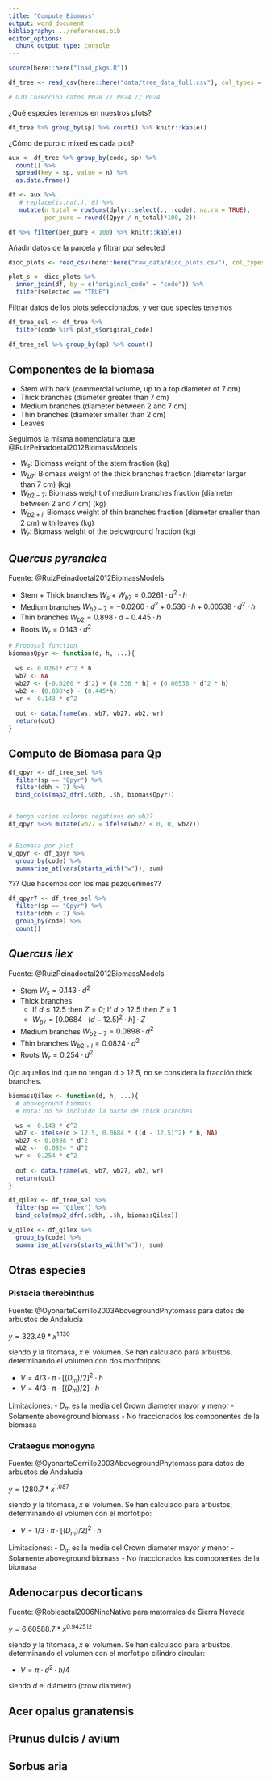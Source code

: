 ```yaml
---
title: "Compute Biomass"
output: word_document
bibliography: ../references.bib
editor_options: 
  chunk_output_type: console
---
```


```r
source(here::here("load_pkgs.R"))
```

```r
df_tree <- read_csv(here::here("data/tree_data_full.csv"), col_types = cols())

# OJO Corección datos P028 // P024 // P024 

```

¿Qué especies tenemos en nuestros plots? 

```r
df_tree %>% group_by(sp) %>% count() %>% knitr::kable()
```

¿Cómo de puro o mixed es cada plot? 

```r
aux <- df_tree %>% group_by(code, sp) %>% 
  count() %>% 
  spread(key = sp, value = n) %>% 
  as.data.frame()

df <- aux %>% 
   # replace(is.na(.), 0) %>% 
   mutate(n_total = rowSums(dplyr::select(., -code), na.rm = TRUE),
          per_pure = round((Qpyr / n_total)*100, 2)) 

df %>% filter(per_pure < 100) %>% knitr::kable()


```

Añadir datos de la parcela y filtrar por selected 
```r
dicc_plots <- read_csv(here::here("raw_data/dicc_plots.csv"), col_types = cols())

plot_s <- dicc_plots %>% 
  inner_join(df, by = c("original_code" = "code")) %>% 
  filter(selected == "TRUE")
```

Filtrar datos de los plots seleccionados, y ver que species tenemos 

```r
df_tree_sel <- df_tree %>% 
  filter(code %in% plot_s$original_code)

df_tree_sel %>% group_by(sp) %>% count()

```

 
## Componentes de la biomasa 

- Stem with bark (commercial volume, up to a top diameter of 7 cm) 
- Thick branches (diameter greater than 7 cm)
- Medium branches (diameter between 2 and 7 cm)
- Thin branches (diameter smaller than 2 cm) 
- Leaves

Seguimos la misma nomenclatura que @RuizPeinadoetal2012BiomassModels 

- $W_{s}$: Biomass weight of the stem fraction (kg)
- $W_{b7}$: Biomass weight of the thick branches fraction (diameter larger than 7 cm) (kg)
- $W_{b2-7}$: Biomass weight of medium branches fraction (diameter between 2 and 7 cm) (kg)
- $W_{b2+l}$: Biomass weight of thin branches fraction (diameter smaller than 2 cm) with leaves (kg)
- $W_{r}$: Biomass weight of the belowground fraction (kg)


## *Quercus pyrenaica* 
Fuente: @RuizPeinadoetal2012BiomassModels

- Stem + Thick branches $W_{s} + W_{b7} = 0.0261 \cdot d^2 \cdot h$ 
- Medium branches $W_{b2-7} = -0.0260 \cdot d^2  + 0.536 \cdot h + 0.00538 \cdot d^2 \cdot h$
- Thin branches $W_{b2} = 0.898 \cdot d  - 0.445 \cdot h$
- Roots $W_{r} = 0.143 \cdot d^2$

```r
# Proposal function
biomassQpyr <- function(d, h, ...){
  
  ws <- 0.0261* d^2 * h
  wb7 <- NA 
  wb27 <- (-0.0260 * d^2) + (0.536 * h) + (0.00538 * d^2 * h)
  wb2 <- (0.898*d) - (0.445*h)
  wr <- 0.143 * d^2
  
  out <- data.frame(ws, wb7, wb27, wb2, wr)
  return(out)
}
```


## Computo de Biomasa para Qp 
```r
df_qpyr <- df_tree_sel %>% 
  filter(sp == "Qpyr") %>% 
  filter(dbh > 7) %>% 
  bind_cols(map2_dfr(.$dbh, .$h, biomassQpyr)) 


# tengo varios valores negativos en wb27 
df_qpyr %<>% mutate(wb27 = ifelse(wb27 < 0, 0, wb27)) 


# Biomasa por plot 
w_qpyr <- df_qpyr %>% 
  group_by(code) %>% 
  summarise_at(vars(starts_with("w")), sum) 
```

??? Que hacemos con los mas pezqueñines?? 
```r
df_qpyr7 <- df_tree_sel %>% 
  filter(sp == "Qpyr") %>% 
  filter(dbh < 7) %>% 
  group_by(code) %>% 
  count()

```

## *Quercus ilex* 
Fuente: @RuizPeinadoetal2012BiomassModels

- Stem $W_{s} = 0.143 \cdot d^2$ 
- Thick branches: 
    - If $d \leq 12.5$ then $Z = 0$; If $d > 12.5$ then $Z = 1$ 
    - $W_{b7} = [0.0684 \cdot (d - 12.5)^2 \cdot h ]\cdot Z$ 

- Medium branches $W_{b2-7} = 0.0898 \cdot d^2$
- Thin branches $W_{b2+l} = 0.0824 \cdot d^2$
- Roots $W_{r} = 0.254 \cdot d^2$

Ojo aquellos ind que no tengan d > 12.5, no se considera la fracción thick branches. 
```r
biomassQilex <- function(d, h, ...){
  # aboveground biomass 
  # nota: no he incluido la parte de thick branches 

  ws <- 0.143 * d^2
  wb7 <- ifelse(d > 12.5, 0.0684 * ((d - 12.5)^2) * h, NA)
  wb27 <- 0.0898 * d^2
  wb2 <-  0.0824 * d^2
  wr <- 0.254 * d^2
  
  out <- data.frame(ws, wb7, wb27, wb2, wr)
  return(out)
} 
```


```r
df_qilex <- df_tree_sel %>% 
  filter(sp == "Qilex") %>% 
  bind_cols(map2_dfr(.$dbh, .$h, biomassQilex))

w_qilex <- df_qilex %>% 
  group_by(code) %>% 
  summarise_at(vars(starts_with("w")), sum) 
```


## Otras especies 
### Pistacia therebinthus 
Fuente: @OyonarteCerrillo2003AbovegroundPhytomass para datos de arbustos de Andalucía 

$y = 323.49 * x^{1.130}$ 

siendo $y$ la fitomasa, $x$ el volumen. Se han calculado para arbustos, determinando el volumen con dos morfotipos: 

- $V = 4/3\cdot  \pi \cdot [(D_m)/2]^2 \cdot h$ 
- $V = 4/3\cdot  \pi \cdot [(D_m)/2] \cdot h$

Limitaciones: 
- $D_m$ es la media del Crown diameter mayor y menor
- Solamente aboveground biomass
- No fraccionados los componentes de la biomasa 

### Crataegus monogyna 
Fuente: @OyonarteCerrillo2003AbovegroundPhytomass para datos de arbustos de Andalucía

$y = 1280.7 * x^{1.087}$ 

siendo $y$ la fitomasa, $x$ el volumen. Se han calculado para arbustos, determinando el volumen con el morfotipo: 

- $V = 1/3\cdot  \pi \cdot [(D_m)/2]^2 \cdot h$ 

Limitaciones: 
- $D_m$ es la media del Crown diameter mayor y menor
- Solamente aboveground biomass
- No fraccionados los componentes de la biomasa 

## Adenocarpus decorticans 
Fuente: @Roblesetal2006NineNative para matorrales de Sierra Nevada

$y = 6.60588.7 * x^{0.942512}$ 

siendo $y$ la fitomasa, $x$ el volumen. Se han calculado para arbustos, determinando el volumen con el morfotipo cilindro circular: 

- $V = \pi \cdot d^2 \cdot h/4$ 

siendo $d$ el diámetro (crow diameter)


## Acer opalus granatensis 

## Prunus dulcis / avium 

## Sorbus aria 








